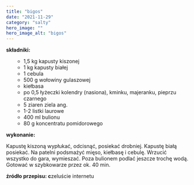 ```yaml
---
title: "bigos"
date: "2021-11-29"
category: "salty"
hero_image: ""
hero_image_alt: "bigos"
---
```


<!--more ... -->

<strong>składniki:</strong>
<ul>
  <li style="list-style-type: none;">
    <ul>
      <li>1,5 kg kapusty kiszonej</li>
      <li>1 kg kapusty białej</li>
      <li>1 cebula</li>
      <li>500 g wołowiny gulaszowej</li>
      <li>kiełbasa</li>
      <li>
        po 0,5 łyżeczki kolendry (nasiona), kminku, majeranku, pieprzu czarnego
      </li>
      <li>5 ziaren ziela ang.</li>
      <li>1-2 listki laurowe</li>
      <li>400 ml bulionu</li>
      <li>80 g koncentratu pomidorowego</li>
    </ul>
  </li>
</ul>
<strong>wykonanie:</strong>

Kapustę kiszoną wypłukać, odcisnąć, posiekać drobniej. Kapustę białą posiekać. Na patelni podsmażyć mięso, kiełbasę i cebulę. Wrzucić wszystko do gara, wymieszać. Poza bulionem podlać jeszcze trochę wodą. Gotować w szybkowarze przez ok. 40 min.

<strong>źródło przepisu: c</strong>zeluście internetu
